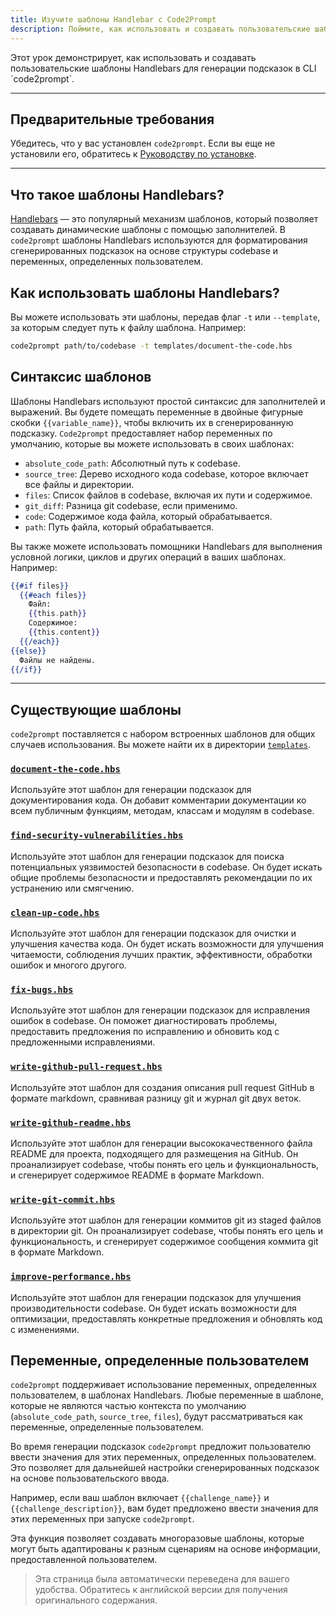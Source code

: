 ```yaml
---
title: Изучите шаблоны Handlebar с Code2Prompt
description: Поймите, как использовать и создавать пользовательские шаблоны Handlebars для генерации подсказок.
---
```



<Card title="Обзор урока">
  Этот урок демонстрирует, как использовать и создавать пользовательские шаблоны
  Handlebars для генерации подсказок в CLI `code2prompt`.
</Card>

---

## Предварительные требования

Убедитесь, что у вас установлен `code2prompt`. Если вы еще не установили его, обратитесь к [Руководству по установке](/docs/how_to/install).

---

## Что такое шаблоны Handlebars?

[Handlebars](https://handlebarsjs.com/) — это популярный механизм шаблонов, который позволяет создавать динамические шаблоны с помощью заполнителей.
В `code2prompt` шаблоны Handlebars используются для форматирования сгенерированных подсказок на основе структуры codebase и переменных, определенных пользователем.

## Как использовать шаблоны Handlebars?

Вы можете использовать эти шаблоны, передав флаг `-t` или `--template`, за которым следует путь к файлу шаблона. Например:

```sh
code2prompt path/to/codebase -t templates/document-the-code.hbs
```

## Синтаксис шаблонов

Шаблоны Handlebars используют простой синтаксис для заполнителей и выражений. Вы будете помещать переменные в двойные фигурные скобки `{{variable_name}}`, чтобы включить их в сгенерированную подсказку.
`Code2prompt` предоставляет набор переменных по умолчанию, которые вы можете использовать в своих шаблонах:

- `absolute_code_path`: Абсолютный путь к codebase.
- `source_tree`: Дерево исходного кода codebase, которое включает все файлы и директории.
- `files`: Список файлов в codebase, включая их пути и содержимое.
- `git_diff`: Разница git codebase, если применимо.
- `code`: Содержимое кода файла, который обрабатывается.
- `path`: Путь файла, который обрабатывается.

Вы также можете использовать помощники Handlebars для выполнения условной логики, циклов и других операций в ваших шаблонах. Например:

```handlebars
{{#if files}}
  {{#each files}}
    Файл:
    {{this.path}}
    Содержимое:
    {{this.content}}
  {{/each}}
{{else}}
  Файлы не найдены.
{{/if}}
```

---

## Существующие шаблоны

`code2prompt` поставляется с набором встроенных шаблонов для общих случаев использования. Вы можете найти их в директории [`templates`](https://github.com/mufeedvh/code2prompt/tree/main/crates/code2prompt-core/templates).

### [`document-the-code.hbs`](https://github.com/mufeedvh/code2prompt/tree/main/crates/code2prompt-core/templates/document-the-code.hbs)

Используйте этот шаблон для генерации подсказок для документирования кода. Он добавит комментарии документации ко всем публичным функциям, методам, классам и модулям в codebase.

### [`find-security-vulnerabilities.hbs`](https://github.com/mufeedvh/code2prompt/tree/main/crates/code2prompt-core/templates/find-security-vulnerabilities.hbs)

Используйте этот шаблон для генерации подсказок для поиска потенциальных уязвимостей безопасности в codebase. Он будет искать общие проблемы безопасности и предоставлять рекомендации по их устранению или смягчению.

### [`clean-up-code.hbs`](https://github.com/mufeedvh/code2prompt/tree/main/crates/code2prompt-core/templates/clean-up-code.hbs)

Используйте этот шаблон для генерации подсказок для очистки и улучшения качества кода. Он будет искать возможности для улучшения читаемости, соблюдения лучших практик, эффективности, обработки ошибок и многого другого.

### [`fix-bugs.hbs`](https://github.com/mufeedvh/code2prompt/tree/main/crates/code2prompt-core/templates/fix-bugs.hbs)

Используйте этот шаблон для генерации подсказок для исправления ошибок в codebase. Он поможет диагностировать проблемы, предоставить предложения по исправлению и обновить код с предложенными исправлениями.

### [`write-github-pull-request.hbs`](https://github.com/mufeedvh/code2prompt/tree/main/crates/code2prompt-core/templates/write-github-pull-request.hbs)

Используйте этот шаблон для создания описания pull request GitHub в формате markdown, сравнивая разницу git и журнал git двух веток.

### [`write-github-readme.hbs`](https://github.com/mufeedvh/code2prompt/tree/main/crates/code2prompt-core/templates/write-github-readme.hbs)

Используйте этот шаблон для генерации высококачественного файла README для проекта, подходящего для размещения на GitHub. Он проанализирует codebase, чтобы понять его цель и функциональность, и сгенерирует содержимое README в формате Markdown.

### [`write-git-commit.hbs`](https://github.com/mufeedvh/code2prompt/tree/main/crates/code2prompt-core/templates/write-git-commit.hbs)

Используйте этот шаблон для генерации коммитов git из staged файлов в директории git. Он проанализирует codebase, чтобы понять его цель и функциональность, и сгенерирует содержимое сообщения коммита git в формате Markdown.

### [`improve-performance.hbs`](https://github.com/mufeedvh/code2prompt/tree/main/crates/code2prompt-core/templates/improve-performance.hbs)

Используйте этот шаблон для генерации подсказок для улучшения производительности codebase. Он будет искать возможности для оптимизации, предоставлять конкретные предложения и обновлять код с изменениями.

## Переменные, определенные пользователем

`code2prompt` поддерживает использование переменных, определенных пользователем, в шаблонах Handlebars. Любые переменные в шаблоне, которые не являются частью контекста по умолчанию (`absolute_code_path`, `source_tree`, `files`), будут рассматриваться как переменные, определенные пользователем.

Во время генерации подсказок `code2prompt` предложит пользователю ввести значения для этих переменных, определенных пользователем. Это позволяет для дальнейшей настройки сгенерированных подсказок на основе пользовательского ввода.

Например, если ваш шаблон включает `{{challenge_name}}` и `{{challenge_description}}`, вам будет предложено ввести значения для этих переменных при запуске `code2prompt`.

Эта функция позволяет создавать многоразовые шаблоны, которые могут быть адаптированы к разным сценариям на основе информации, предоставленной пользователем.

> Эта страница была автоматически переведена для вашего удобства. Обратитесь к английской версии для получения оригинального содержания.
